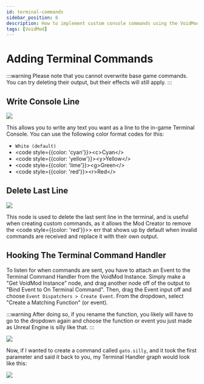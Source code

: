 ```yaml
---
id: terminal-commands
sidebar_position: 6
description: How to implement custom console commands using the VoidMod framework
tags: [VoidMod]
---
```


# Adding Terminal Commands
:::warning
Please note that you cannot overwrite base game commands. You can try deleting their output, but their effects will still apply.
:::

## Write Console Line
![](img/terminal/writeconsoleline.png)

This allows you to write any text you want as a line to the in-game Terminal Console. You can use the following color format codes for this:

- `White (default)`
- <code style={{color: 'cyan'}}>&lt;c&gt;Cyan&lt;/&gt;</code>
- <code style={{color: 'yellow'}}>&lt;y&gt;Yellow&lt;/&gt;</code>
- <code style={{color: 'lime'}}>&lt;g&gt;Green&lt;/&gt;</code>
- <code style={{color: 'red'}}>&lt;r&gt;Red&lt;/&gt;</code>

## Delete Last Line
![](img/terminal/deletelastline.png)

This node is used to delete the last sent line in the terminal, and is useful when creating custom commands, as it allows the Mod Creator to remove the <code style={{color: 'red'}}>&gt; err</code> that shows up by default when invalid commands are received and replace it with their own output.

## Hooking The Terminal Command Handler
To listen for when commands are sent, you have to attach an Event to the Terminal Command Handler from the VoidMod Instance. Simply make a "Get VoidMod Instance" node, and drag another node off of the output to "Bind Event to On Terminal Command". Then, drag the Event input off and choose `Event Dispatchers > Create Event`. From the dropdown, select "Create a Matching Function" (or event).

:::warning
After doing so, if you rename the function, you likely will have to go to the dropdown again and choose the function or event you just made as Unreal Engine is silly like that.
:::

![](img/terminal/hookterminal.png)

Now, if I wanted to create a command called `gato.silly`, and it took the first parameter and said it back to you, my Terminal Handler graph would look like this:

![](img/terminal/terminalexample.png)
